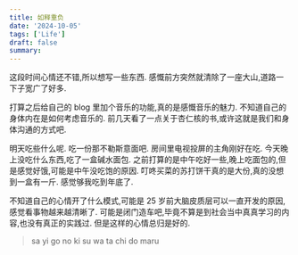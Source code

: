 ```yaml
---
title: 如释重负
date: '2024-10-05'
tags: ['Life']
draft: false
summary:
---
```


这段时间心情还不错,所以想写一些东西.
感慨前方突然就清除了一座大山,道路一下子宽广了好多.

打算之后给自己的 blog 里加个音乐的功能,真的是感慨音乐的魅力. 不知道自己的身体内在是如何考虑音乐的. 前几天看了一点关于杏仁核的书,或许这就是我们和身体沟通的方式吧.

明天吃些什么呢. 吃一份那不勒斯意面吧. 房间里电视投屏的主角刚好在吃. 今天晚上没吃什么东西,吃了一盒碱水面包. 之前打算的是中午吃好一些,晚上吃面包的,但是感觉好饿,可能是中午没吃饱的原因. 叮咚买菜的苏打饼干真的是大份,真的没想到一盒有一斤. 感觉够我吃到年底了.

不知道自己的心情开了什么模式,可能是 25 岁前大脑皮质层可以一直开发的原因, 感觉看事物越来越清晰了. 可能是闭门造车吧,毕竟不算是到社会当中真真学习的内容,也没有真正的实践过. 但是这样的心情总归是好的.

> sa yi go no ki su wa
> ta chi do maru
